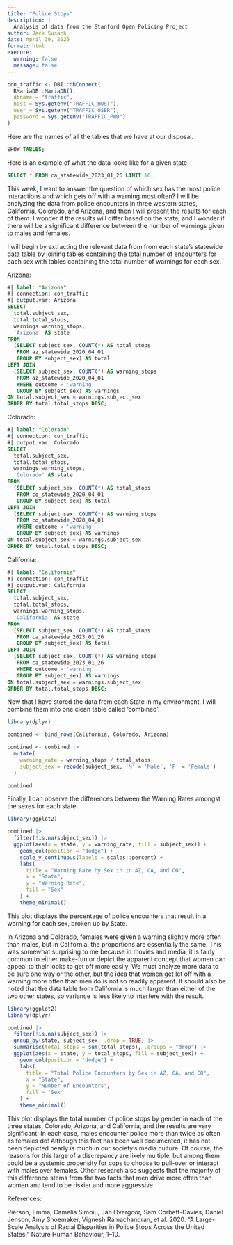 ```yaml
---
title: "Police Stops"
description: |
  Analysis of data from the Stanford Open Policing Project
author: Jack Susank
date: April 30, 2025
format: html
execute:
  warning: false
  message: false
---
```



```r
con_traffic <- DBI::dbConnect(
  RMariaDB::MariaDB(),
  dbname = "traffic",
  host = Sys.getenv("TRAFFIC_HOST"),
  user = Sys.getenv("TRAFFIC_USER"),
  password = Sys.getenv("TRAFFIC_PWD")
)
```

Here are the names of all the tables that we have at our disposal.

```sql
SHOW TABLES;
```

Here is an example of what the data looks like for a given state. 

```sql
SELECT * FROM ca_statewide_2023_01_26 LIMIT 10;
```




This week, I want to answer the question of which sex has the most police interactions and which gets off with a warning most often? I will be analyzing the data from police encounters in three western states, California, Colorado, and Arizona, and then I will present the results for each of them. I wonder if the results will differ based on the state, and I wonder if there will be a significant difference between the number of warnings given to males and females. 


I will begin by extracting the relevant data from from each state's statewide data table by joining tables containing the total number of encounters for each sex with tables containing the total number of warnings for each sex.

Arizona:
```sql
#| label: "Arizona"
#| connection: con_traffic
#| output.var: Arizona
SELECT 
  total.subject_sex,
  total.total_stops,
  warnings.warning_stops,
  'Arizona' AS state
FROM
  (SELECT subject_sex, COUNT(*) AS total_stops
   FROM az_statewide_2020_04_01
   GROUP BY subject_sex) AS total
LEFT JOIN
  (SELECT subject_sex, COUNT(*) AS warning_stops
   FROM az_statewide_2020_04_01
   WHERE outcome = 'warning'
   GROUP BY subject_sex) AS warnings
ON total.subject_sex = warnings.subject_sex
ORDER BY total.total_stops DESC;
```


Colorado:
```sql
#| label: "Colorado"
#| connection: con_traffic
#| output.var: Colorado
SELECT 
  total.subject_sex,
  total.total_stops,
  warnings.warning_stops,
  'Colorado' AS state
FROM
  (SELECT subject_sex, COUNT(*) AS total_stops
   FROM co_statewide_2020_04_01
   GROUP BY subject_sex) AS total
LEFT JOIN
  (SELECT subject_sex, COUNT(*) AS warning_stops
   FROM co_statewide_2020_04_01
   WHERE outcome = 'warning'
   GROUP BY subject_sex) AS warnings
ON total.subject_sex = warnings.subject_sex
ORDER BY total.total_stops DESC;
```


California:
```sql
#| label: "California"
#| connection: con_traffic
#| output.var: California
SELECT 
  total.subject_sex,
  total.total_stops,
  warnings.warning_stops,
  'California' AS state
FROM
  (SELECT subject_sex, COUNT(*) AS total_stops
   FROM ca_statewide_2023_01_26
   GROUP BY subject_sex) AS total
LEFT JOIN
  (SELECT subject_sex, COUNT(*) AS warning_stops
   FROM ca_statewide_2023_01_26
   WHERE outcome = 'warning'
   GROUP BY subject_sex) AS warnings
ON total.subject_sex = warnings.subject_sex
ORDER BY total.total_stops DESC;
```


Now that I have stored the data from each State in my environment, I will combine them into one clean table called 'combined'.


```r
library(dplyr)

combined <- bind_rows(California, Colorado, Arizona)

combined <- combined |>
  mutate(
    warning_rate = warning_stops / total_stops,
    subject_sex = recode(subject_sex, 'M' = 'Male', 'F' = 'Female')
  )

combined
```



Finally, I can observe the differences between the Warning Rates amongst the sexes for each state. 


```r
library(ggplot2)

combined |>
  filter(!is.na(subject_sex)) |>
  ggplot(aes(x = state, y = warning_rate, fill = subject_sex)) +
    geom_col(position = "dodge") +
    scale_y_continuous(labels = scales::percent) +
    labs(
      title = "Warning Rate by Sex in in AZ, CA, and CO",
      x = "State",
      y = "Warning Rate",
      fill = "Sex"
    ) +
    theme_minimal()

```

This plot displays the percentage of police encounters that result in a warning for each sex, broken up by State. 


In Arizona and Colorado, females were given a warning slightly more often than males, but in California, the proportions are essentially the same. This was somewhat surprising to me because in movies and media, it is fairly common to either make-fun or depict the apparent concept that women can appeal to their looks to get off more easily. We must analyze more data to be sure one way or the other, but the idea that women get let off with a warning more often than men do is not so readily apparent. It should also be noted that the data table from California is much larger than either of the two other states, so variance is less likely to interfere with the result. 



```r
library(ggplot2)
library(dplyr)

combined |>
  filter(!is.na(subject_sex)) |>
  group_by(state, subject_sex, .drop = TRUE) |>
  summarise(total_stops = sum(total_stops), .groups = "drop") |>
  ggplot(aes(x = state, y = total_stops, fill = subject_sex)) +
    geom_col(position = "dodge") +
    labs(
      title = "Total Police Encounters by Sex in AZ, CA, and CO",
      x = "State",
      y = "Number of Encounters",
      fill = "Sex"
    ) +
    theme_minimal()
```


This plot displays the total number of police stops by gender in each of the three states, Colorado, Arizona, and California, and the results are very significant! In each case, males encounter police more than twice as often as females do! Although this fact has been well documented, it has not been depicted nearly is much in our society's media culture. Of course, the reasons for this large of a discrepancy are likely multiple, but among them could be a systemic propensity for cops to choose to pull-over or interact with males over females. Other research also suggests that the majority of this difference stems from the two facts that men drive more often than women and tend to be riskier and more aggressive.




References: 

Pierson, Emma, Camelia Simoiu, Jan Overgoor, Sam Corbett-Davies, Daniel     Jenson, Amy Shoemaker, Vignesh Ramachandran, et al. 2020. “A Large-Scale   Analysis of Racial Disparities in Police Stops Across the United          States.” Nature Human Behaviour, 1–10.




